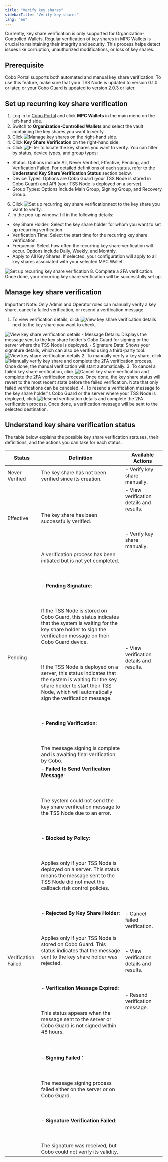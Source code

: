 ```yaml
---
title: "Verify key shares"
sidebarTitle: "Verify key shares"
lang: "en"
---
```


Currently, key share verification is only supported for Organization-Controlled Wallets. Regular verification of key shares in MPC Wallets is crucial to maintaining their integrity and security. This process helps detect issues like corruption, unauthorized modifications, or loss of key shares.

## Prerequisite
Cobo Portal supports both automated and manual key share verification. To use this feature, make sure that your TSS Node is updated to version 0.1.0 or later, or your Cobo Guard is updated to version 2.0.3 or later.

## Set up recurring key share verification

1. Log in to [Cobo Portal](https://portal.cobo.com/login) and click **MPC Wallets** in the main menu on the left-hand side.
2. Switch to **Organization-Controlled Wallets** and select the vault containing the key shares you want to verify.
3. Click <img src="/en/images/mpc-wallet/manage share.svg" className="icon" alt="Manage key shares" /> on the right-hand side.
4. Click **Key Share Verification** on the right-hand side.
5. Click <img src="/en/images/mpc-wallet/filter.svg" className="icon" alt="Filter" /> to locate the key shares you want to verify. You can filter by status, device types, and group types:
- Status: Options include All, Never Verified, Effective, Pending, and Verification Failed. For detailed definitions of each status, refer to the **Understand Key Share Verification Status** section below.
- Device Types: Options are Cobo Guard (your TSS Node is stored in Cobo Guard) and API (your TSS Node is deployed on a server).
- Group Types: Options include Main Group, Signing Group, and Recovery Group.
6. Click <img src="/en/images/mpc-wallet/recurring.svg" className="icon" alt="Set up recurring key share verification" />next to the key share you want to verify.
7. In the pop-up window, fill in the following details:
- Key Share Holder: Select the key share holder for whom you want to set up recurring verification.
- Verification Time: Select the start time for the recurring key share verification.
- Frequency: Select how often the recurring key share verification will occur. Options include Daily, Weekly, and Monthly.
- Apply to All Key Shares: If selected, your configuration will apply to all key shares associated with your selected MPC Wallet.
<img src="/en/images/mpc-wallet/1.png" className="screenshot_modal" alt="Set up recurring key share verification" />
8. Complete a 2FA verification. Once done, your recurring key share verification will be successfully set up.

## Manage key share verification
<Note>Important Note: Only Admin and Operator roles can manually verify a key share, cancel a failed verification, or resend a verification message.</Note>

1. To view verification details, click <img src="/en/images/mpc-wallet/view details.svg" className="icon" alt="View key share verification details" /> next to the key share you want to check.
<img src="/en/images/mpc-wallet/2.png" className="screenshot" alt="View key share verification details" />
- Message Details: Displays the message sent to the key share holder's Cobo Guard for signing or the server where the TSS Node is deployed.
- Signature Data: Shows your signature details, which can also be verified using a third-party tool.
<img src="/en/images/mpc-wallet/3.png" className="screenshot_modal" alt="View key share verification details" />
2. To manually verify a key share, click <img src="/en/images/mpc-wallet/manual verify.svg" className="icon" alt="Manually verify key share" /> and complete the 2FA verification process. Once done, the manual verification will start automatically.
3. To cancel a failed key share verification, click <img src="/en/images/mpc-wallet/revoke.svg" className="icon" alt="Cancel key share verification" /> and complete the 2FA verification process. Once done, the key share status will revert to the most recent state before the failed verification. Note that only failed verifications can be canceled.
4. To resend a verification message to the key share holder's Cobo Guard or the server where your TSS Node is deployed, click <img src="/en/images/mpc-wallet/retry.svg" className="icon" alt="Resend verification details" /> and complete the 2FA verification process. Once done, a verification message will be sent to the selected destination.

## Understand key share verification status

The table below explains the possible key share verification statuses, their definitions, and the actions you can take for each status.

| Status               | Definition                                                               | Available Actions                                     |
|----------------------|-------------------------------------------------------------------------|------------------------------------------------------|
| Never Verified       | The key share has not been verified since its creation.  | - Verify key share manually.                    |
| Effective            | The key share has been successfully verified.   | - View verification details and results. <br></br> <br></br> - Verify key share manually. |
| Pending            | A verification process has been initiated but is not yet completed. <br></br> <br></br> - **Pending Signature**: <br></br> <br></br> If the TSS Node is stored on Cobo Guard, this status indicates that the system is waiting for the key share holder to sign the verification message on their Cobo Guard device. <br></br> <br></br> If the TSS Node is deployed on a server, this status indicates that the system is waiting for the key share holder to start their TSS Node, which will automatically sign the verification message. <br></br> <br></br> - **Pending Verification**: <br></br> <br></br> The message signing is complete and is awaiting final verification by Cobo. | - View verification details and results. |
| Verification Failed            | - **Failed to Send Verification Message**: <br></br> <br></br> The system could not send the key share verification message to the TSS Node due to an error. <br></br> <br></br> - **Blocked by Policy**: <br></br> <br></br> Applies only if your TSS Node is deployed on a server. This status means the message sent to the TSS Node did not meet the callback risk control policies. <br></br> <br></br> - **Rejected By Key Share Holder**: <br></br> <br></br> Applies only if your TSS Node is stored on Cobo Guard. This status indicates that the message sent to the key share holder was rejected. <br></br> <br></br> - **Verification Message Expired**: <br></br> <br></br> This status appears when the message sent to the server or Cobo Guard is not signed within 48 hours. <br></br> <br></br> - **Signing Failed**：<br></br> <br></br> The message signing process failed either on the server or on Cobo Guard. <br></br> <br></br> - **Signature Verification Failed**: <br></br> <br></br> The signature was received, but Cobo could not verify its validity. | - Cancel failed verification. <br></br> <br></br> - View verification details and results. <br></br> <br></br> - Resend verification message.  |


